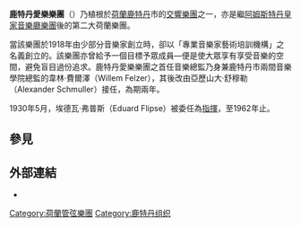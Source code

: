 '''鹿特丹愛樂樂團'''（{{lang-nl|Rotterdams Philharmonisch Orkest}}）乃植根於[[荷蘭|荷蘭]][[鹿特丹|鹿特丹]]市的[[交響樂團|交響樂團]]之一，亦是繼[[阿姆斯特丹|阿姆斯特丹]][[皇家音樂廳樂團|皇家音樂廳樂團]]後的第二大荷蘭樂團。

當該樂團於1918年由少部分音樂家創立時，卻以「專業音樂家藝術培訓機構」之名義創立的。該樂團亦曾給予一個目標予眾成員—便是使大眾享有享受音樂的空間，避免盲目過份追求。鹿特丹愛樂樂團之首任音樂總監乃身兼鹿特丹市兩間音樂學院總監的韋林·費爾澤（Willem Felzer），其後改由亞歷山大·舒穆勒（Alexander Schmuller）接任，為期兩年。

1930年5月，埃德瓦·弗普斯（Eduard Flipse）被委任為[[指揮|指揮]]，至1962年止。

== 參見 ==
{{Portal box|古典音樂}}

== 外部連結 ==
* {{Discogs artist|1024263}}

{{Band-stub}}

{{Authority control}}

[[Category:荷蘭管弦樂團|Category:荷蘭管弦樂團]]
[[Category:鹿特丹组织|Category:鹿特丹组织]]